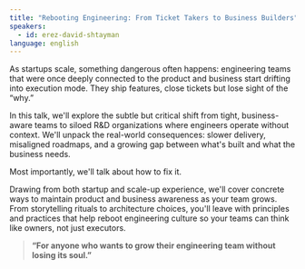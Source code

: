 ```yaml
---
title: "Rebooting Engineering: From Ticket Takers to Business Builders"
speakers:
  - id: erez-david-shtayman
language: english
---
```

As startups scale, something dangerous often happens: engineering teams that were once deeply connected to the product and business start drifting into execution mode. They ship features, close tickets but lose sight of the “why.”

In this talk, we'll explore the subtle but critical shift from tight, business-aware teams to siloed R&D organizations where engineers operate without context. We'll unpack the real-world consequences: slower delivery, misaligned roadmaps, and a growing gap between what's built and what the business needs.

Most importantly, we'll talk about how to fix it.

Drawing from both startup and scale-up experience, we'll cover concrete ways to maintain product and business awareness as your team grows. From storytelling rituals to architecture choices, you'll leave with principles and practices that help reboot engineering culture so your teams can think like owners, not just executors.

<blockquote>
  <strong>“For anyone who wants to grow their engineering team without losing its soul.”</strong>
</blockquote>
